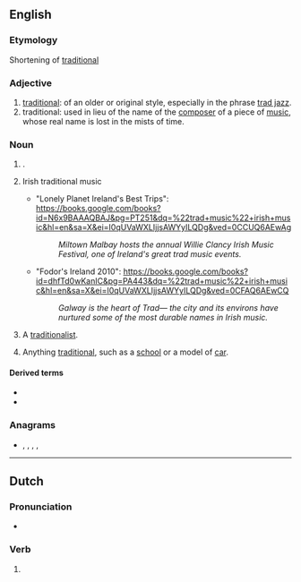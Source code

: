 {{also|Trad|träd|tråd|trąd}}

==English==

===Etymology===
Shortening of [[traditional]]

===Adjective===
{{en-adj|-}}

# [[traditional]]: of an older or original style, especially in the phrase [[trad jazz]].
# traditional: used in lieu of the name of the [[composer]] of a piece of [[music]], whose real name is lost in the mists of time.

===Noun===
{{en-noun|-}}

# {{lb|en|climbing}} {{l|en|traditional climbing}}.
# {{lb|en|music}} Irish traditional music
#* "Lonely Planet Ireland's Best Trips": https://books.google.com/books?id=N6x9BAAAQBAJ&pg=PT251&dq=%22trad+music%22+irish+music&hl=en&sa=X&ei=I0qUVaWXLIjjsAWYyILQDg&ved=0CCUQ6AEwAg
#*: ''Miltown Malbay hosts the annual Willie Clancy Irish Music Festival, one of Ireland's great trad music events.''
#* "Fodor's Ireland 2010": https://books.google.com/books?id=dhfTd0wKanIC&pg=PA443&dq=%22trad+music%22+irish+music&hl=en&sa=X&ei=I0qUVaWXLIjjsAWYyILQDg&ved=0CFAQ6AEwCQ
#*: ''Galway is the heart of Trad— the city and its environs have nurtured some of the most durable names in Irish music.''
# {{lb|en|informal}} A [[traditionalist]].
# {{lb|en|informal}} Anything [[traditional]], such as a [[school]] or a model of [[car]].

====Derived terms====
* {{l|en|trad bolted}}
* {{l|en|trad-pub}}

===Anagrams===
* {{l|en|DART}}, {{l|en|dart}}, {{l|en|drat}}, {{l|en|DTRA}}, {{l|en|tard}}

----

==Dutch==

===Pronunciation===
* {{audio|Nl-trad.ogg|Audio|lang=nl}}

===Verb===
{{nl-verb-form}}

# {{nl-verb form of|n=sg|t=past|m=ind|treden}}